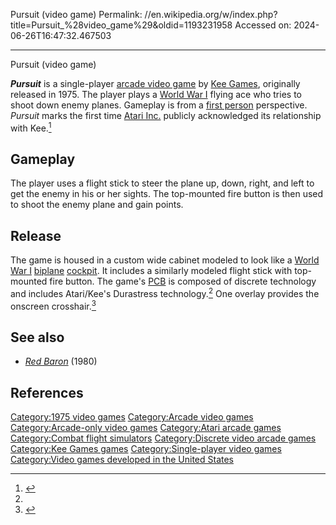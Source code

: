 Pursuit (video game)
Permalink: //en.wikipedia.org/w/index.php?title=Pursuit_%28video_game%29&oldid=1193231958
Accessed on: 2024-06-26T16:47:32.467503



------
Pursuit (video game)
{{Short description|1975 video game}}
{{Infobox video game
|title= Pursuit
|image= Pursuit arcade game flyer.jpg
|caption= 
|developer= [[Kee Games]]
|released= January 31st, 1975 (NA)
|genre= [[Combat flight simulator]]
|platforms=[[Arcade video game|Arcade]]
}}

'''''Pursuit''''' is a single-player [[arcade video game]] by [[Kee Games]], originally released in 1975. The player plays a [[World War I]] flying ace who tries to shoot down enemy planes. Gameplay is from a [[first person (video games)|first person]] perspective. ''Pursuit'' marks the first time [[Atari Inc.]] publicly acknowledged its relationship with Kee.<ref name="armchairarcade">
{{cite web
  | title = Atari: The Lost Years of the Coin-Op, 1971 – 1975, Part IV
  | url=http://www.armchairarcade.com/aamain/content.php?article.103
  | accessdate = 2007-12-27 }}</ref>

==Gameplay==
The player uses a flight stick to steer the plane up, down, right, and left to get the enemy in his or her sights. The top-mounted fire button is then used to shoot the enemy plane and gain points.

==Release==
The game is housed in a custom wide cabinet modeled to look like a [[World War I]] [[biplane]] [[cockpit]]. It includes a similarly modeled flight stick with top-mounted fire button. The game's [[Printed circuit board|PCB]] is composed of discrete technology and includes Atari/Kee's Durastress technology.<ref name="armchairarcade" /> One overlay provides the onscreen crosshair.<ref name="klov">{{KLOV game|id=9160|name=Pursuit}}</ref>

==See also==
* ''[[Red Baron (arcade game)|Red Baron]]'' (1980)

==References==
{{reflist}}

{{1970s Atari arcade games}}

[[Category:1975 video games]]
[[Category:Arcade video games]]
[[Category:Arcade-only video games]]
[[Category:Atari arcade games]]
[[Category:Combat flight simulators]]
[[Category:Discrete video arcade games]]
[[Category:Kee Games games]]
[[Category:Single-player video games]]
[[Category:Video games developed in the United States]]